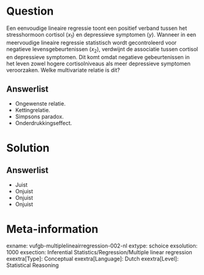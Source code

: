 Question
========
  
Een eenvoudige lineaire regressie toont een positief verband tussen het stresshormoon cortisol ($x_{1}$) en depressieve symptomen (*y*). Wanneer in een meervoudige lineaire regressie statistisch wordt gecontroleerd voor negatieve levensgebeurtenissen ($x_{2}$), verdwijnt de associatie tussen cortisol en depressieve symptomen. Dit komt omdat negatieve gebeurtenissen in het leven zowel hogere cortisolniveaus als meer depressieve symptomen veroorzaken. Welke multivariate relatie is dit?

  
Answerlist
----------
* Ongewenste relatie.
* Kettingrelatie.
* Simpsons paradox.
* Onderdrukkingseffect.

Solution
========

Answerlist
----------
* Juist
* Onjuist
* Onjuist
* Onjuist

Meta-information
================
exname: vufgb-multiplelineairregression-002-nl
extype: schoice
exsolution: 1000
exsection: Inferential Statistics/Regression/Multiple linear regression
exextra[Type]: Conceptual
exextra[Language]: Dutch
exextra[Level]: Statistical Reasoning
